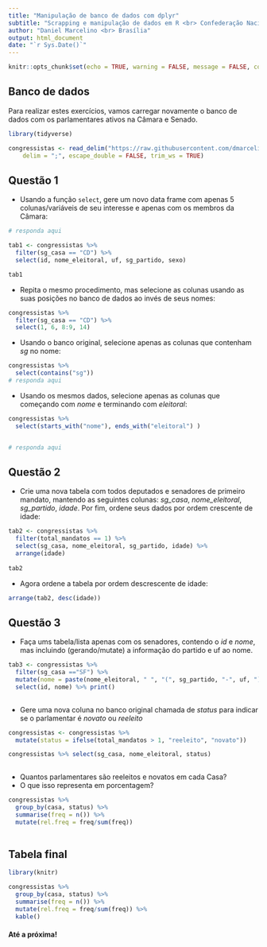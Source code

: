 ```yaml
---
title: "Manipulação de banco de dados com dplyr"
subtitle: "Scrapping e manipulação de dados em R <br> Confederação Nacional da Indústria - CNI"
author: "Daniel Marcelino <br> Brasília"
output: html_document
date: "`r Sys.Date()`"
---
```



```r
knitr::opts_chunk$set(echo = TRUE, warning = FALSE, message = FALSE, comment = "")
```


## Banco de dados

Para realizar estes exercícios, vamos carregar novamente o banco de dados com os parlamentares ativos na Câmara e Senado. 

```r
library(tidyverse)

congressistas <- read_delim("https://raw.githubusercontent.com/dmarcelinobr/curso_r-cni/main/dados/brutos/congressistas_atuais.csv", 
    delim = ";", escape_double = FALSE, trim_ws = TRUE)

```


## Questão 1

- Usando a função `select`, gere um novo data frame com apenas 5 colunas/variáveis de seu interesse e apenas com os membros da Câmara:

```r
# responda aqui

tab1 <- congressistas %>% 
  filter(sg_casa == "CD") %>%
  select(id, nome_eleitoral, uf, sg_partido, sexo)

tab1
```



- Repita o mesmo procedimento, mas selecione as colunas usando as suas posições no banco de dados ao invés de seus nomes: 
```r
congressistas %>% 
  filter(sg_casa == "CD") %>%
  select(1, 6, 8:9, 14)
```



- Usando o banco original, selecione apenas as colunas que contenham _sg_ no nome:

```r

congressistas %>%
  select(contains("sg"))
# responda aqui
```


- Usando os mesmos dados, selecione apenas as colunas que começando com _nome_ e terminando com _eleitoral_:

```r
congressistas %>%
  select(starts_with("nome"), ends_with("eleitoral") )


# responda aqui
```


## Questão 2

- Crie uma nova tabela com todos deputados e senadores de primeiro mandato, mantendo as seguintes colunas: _sg_casa_, _nome_eleitoral_, _sg_partido_, _idade_. Por fim, ordene seus dados por ordem crescente de idade: 

```r

tab2 <- congressistas %>% 
  filter(total_mandatos == 1) %>%
  select(sg_casa, nome_eleitoral, sg_partido, idade) %>%
  arrange(idade)
  
tab2
```


- Agora ordene a tabela por ordem descrescente de idade:
```r

arrange(tab2, desc(idade))

```



## Questão 3

- Faça ums tabela/lista apenas com os senadores, contendo o _id_ e _nome_, mas incluindo (gerando/mutate) a informação do partido e uf ao nome. 

```r

tab3 <- congressistas %>% 
  filter(sg_casa =="SF") %>%
  mutate(nome = paste(nome_eleitoral, " ", "(", sg_partido, "-", uf, ")", sep="")) %>%
  select(id, nome) %>% print()
  

```



- Gere uma nova coluna no banco original chamada de _status_ para indicar se o parlamentar é _novato_ ou _reeleito_

```r

congressistas <- congressistas %>%
  mutate(status = ifelse(total_mandatos > 1, "reeleito", "novato"))

congressistas %>% select(sg_casa, nome_eleitoral, status)
  

```



- Quantos parlamentares são reeleitos e novatos em cada Casa?
- O que isso representa em porcentagem?

```r
congressistas %>% 
  group_by(casa, status) %>%
  summarise(freq = n()) %>%
  mutate(rel.freq = freq/sum(freq))
  
```

## Tabela final 

```r
library(knitr)

congressistas %>% 
  group_by(casa, status) %>%
  summarise(freq = n()) %>%
  mutate(rel.freq = freq/sum(freq)) %>%
  kable()


```



#### Até a próxima!


